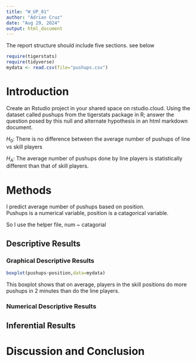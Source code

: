 ```yaml
---
title: "W_UP_01"
author: "Adrian Cruz"
date: "Aug 29, 2024"
output: html_document
---
```

      
      

The report structure should include five sections.  see below
        


```r
require(tigerstats)
require(tidyverse)
mydata <- read.csv(file="pushups.csv")
```
                     
# Introduction

<!--In this section you explain what you are trying to show. Where did the data come from? What is the research or other question you are trying to answer?!-->
           
Create an Rstudio project in your shared space on rstudio.cloud.  Using the dataset called pushups from the tigerstats package in R; answer the question posed by this null and alternate hypothesis in an html markdown document.

$H_0$: There is no difference between the average number of pushups of line vs skill players

$H_A$: The average number of pushups done by line players is statistically different than that of skill players.

# Methods
                  
<!--Decide on your methods: use "variable analysis" or other appropriate descriptors. Make sure to choose at least one graphical method and at least one numerical method.!-->

I predict average number of pushups based on position.    
Pushups is a numerical variable, position is a catagorical variable.

So I use the helper file, num ~ catagorial

<!--Divide this section into two sub-sections: One for your descriptive results and one for your inferential results.!-->

## Descriptive Results

### Graphical Descriptive Results

<!--Graphical results here. Make sure to show your code. Provide appropriate labels for axes, giving units if possible, and provide a good title for the graph, too. Use the graphical results to describe the patterns if any that exist in the data as focused toward the research question!-->

```r
boxplot(pushups~position,data=mydata)
```
            
This boxplot shows that on average, players in the skill positions do more pushups in 2 minutes than do the line players.

### Numerical Descriptive Results

<!--Numerical results go here. Use the numerical results to describe the patterns if any that exist in the data as focused toward the research question!-->

## Inferential Results

<!--State hypothesis clearly. Make sure your discussion of the inferential test covers all the aspects that the test output produces, such as test statistic, p-value etc. Make a decision about the null hypothesis, explain the assumptions on which the selected test/procedure was based, and why the chosen procedure satisfys the assumptions and is appropriate to answer the research question!-->


# Discussion and Conclusion

<!--Discussion and conclusion here. If you found a relationship be sure to consider whether the relationship occurs because one of the variavbles causes the other, or whether they perhasps are related for some other reason. Watch the chapter 6 videos from the GeorgeTown videos collection.!-->

